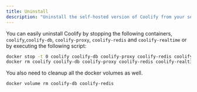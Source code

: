 ```yaml
---
title: Uninstall
description: "Uninstall the self-hosted version of Coolify from your server."
---
```


You can easily uninstall Coolify by stopping the following containers,
`coolify`,`coolify-db`, `coolify-proxy`, `coolify-redis` and `coolify-realtime` or by executing the following script:

```bash
docker stop -t 0 coolify coolify-db coolify-proxy coolify-redis coolify-realtime
docker rm coolify coolify-db coolify-proxy coolify-redis coolify-realtime
```

You also need to cleanup all the docker volumes as well.

```bash
docker volume rm coolify-db coolify-redis
```